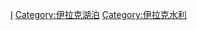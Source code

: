{{Catnav|頁面分類|地理|水體|水庫}}
{{Catnav|頁面分類|各種主題的頁面分類|按國家分類|各國地理|伊拉克地理}}
{{catmore}}

[[Category:各國水庫|I]]
[[Category:伊拉克湖泊|Category:伊拉克湖泊]]
[[Category:伊拉克水利|Category:伊拉克水利]]